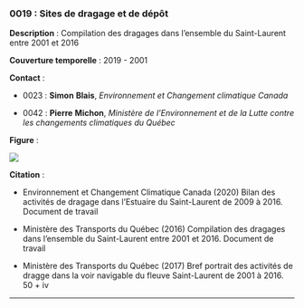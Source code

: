 ### 0019 : Sites de dragage et de dépôt {-}

<!-- -------------------------------------------------- -->
**Description** : Compilation des dragages dans l’ensemble du Saint-Laurent entre 2001 et 2016

<!-- -------------------------------------------------- -->


<!-- -------------------------------------------------- -->

  **Couverture temporelle** : 2019 - 2001



<!-- -------------------------------------------------- -->
**Contact** :


  - 0023 : **Simon** **Blais**, *Environnement et Changement climatique Canada*

  - 0042 : **Pierre** **Michon**, *Ministère de l'Environnement et de la Lutte contre les changements climatiques du Québec*


<!-- -------------------------------------------------- -->
**Figure** :

![](../figures/figures-format/data0019.png)


<!-- -------------------------------------------------- -->
**Citation** :


  - Environnement et Changement Climatique Canada (2020) Bilan des activités de dragage dans l’Estuaire du Saint-Laurent de 2009 à 2016. Document de travail

  - Ministère des Transports du Québec (2016) Compilation des dragages dans l’ensemble du Saint-Laurent entre 2001 et 2016. Document de travail

  - Ministère des Transports du Québec (2017) Bref portrait des activités de dragge dans la voir navigable du fleuve Saint-Laurent de 2001 à 2016. 50 + iv




<!-- -------------------------------------------------- -->



<hr>
<br>
